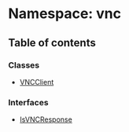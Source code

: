 # Namespace: vnc

## Table of contents

### Classes

- [VNCClient](/templates/protocols/javascript/modules/vnc.VNCClient)

### Interfaces

- [IsVNCResponse](/templates/protocols/javascript/modules/vnc.IsVNCResponse)
